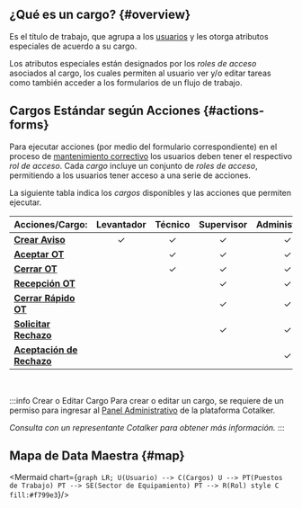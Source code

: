 


## ¿Qué es un cargo? {#overview}
Es el título de trabajo, que agrupa a los [usuarios](/docs/products/corrective_maintenance/master_data/users) y les otorga atributos especiales de acuerdo a su cargo.

Los atributos especiales están designados por los _roles de acceso_ asociados al cargo, los cuales permiten al usuario ver y/o editar tareas como también acceder a los formularios de un flujo de trabajo.

## Cargos Estándar según Acciones {#actions-forms}
Para ejecutar acciones (por medio del formulario correspondiente) en el proceso de [mantenimiento correctivo](/docs/products/corrective_maintenance/landing/overview) los usuarios deben tener el respectivo _rol de acceso_. Cada _cargo_ incluye un conjunto de _roles de acceso_, permitiendo a los usuarios tener acceso a una serie de acciones. 

La siguiente tabla indica los _cargos_ disponibles y las acciones que permiten ejecutar.

Acciones/Cargo: | **Levantador** | **Técnico** | **Supervisor** | **Administrador** | **Jefe**
--- | :---: | :---: | :---: | :---: | :---:
[**Crear Aviso**](/docs/products/corrective_maintenance/actions/create_notification) | ✓ | ✓ | ✓ | ✓| ✓
[**Aceptar OT**](/docs/products/corrective_maintenance/actions/wo_accept) | | ✓ | ✓ | ✓| ✓
[**Cerrar OT**](/docs/products/corrective_maintenance/actions/wo_close) | | ✓ | ✓ | ✓| ✓
[**Recepción OT**](/docs/products/corrective_maintenance/actions/wo_validate) | | | ✓ | ✓| ✓
[**Cerrar Rápido OT**](/docs/products/corrective_maintenance/actions/wo_fast_close) | | | ✓ | ✓| ✓
[**Solicitar Rechazo**](/docs/products/corrective_maintenance/actions/wo_reject_request) | | | ✓ | ✓| ✓
[**Aceptación de Rechazo**](/docs/products/corrective_maintenance/actions/wo_reject_accept) | | | | ✓| ✓

<br/>


:::info Crear o Editar Cargo
Para crear o editar un cargo, se requiere de un permiso para ingresar al [Panel Administrativo](/docs/documentation/admin/admin_jobtitles) de la plataforma Cotalker.

_Consulta con un representante Cotalker para obtener más información._
:::

## Mapa de Data Maestra {#map}

<div className="align-center">

<Mermaid chart={`
    graph LR;
        U(Usuario) --> C(Cargos)
        U --> PT(Puestos de Trabajo)
        PT --> SE(Sector de Equipamiento)
        PT --> R(Rol)
        style C fill:#f799e3
`}/>

</div>